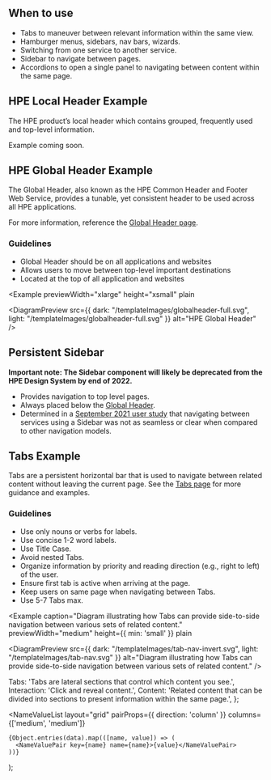 
## When to use

- Tabs to maneuver between relevant information within the same view.
- Hamburger menus, sidebars, nav bars, wizards.
- Switching from one service to another service.
- Sidebar to navigate between pages.
- Accordions to open a single panel to navigating between content within the same page.

## HPE Local Header Example

The HPE product’s local header which contains grouped, frequently used and top-level information.

Example coming soon.

## HPE Global Header Example

The Global Header, also known as the HPE Common Header and Footer Web Service, provides a tunable, yet consistent header to be used across all HPE applications.

For more information, reference the [Global Header page](/templates/global-header).

### Guidelines

- Global Header should be on all applications and websites
- Allows users to move between top-level important destinations
- Located at the top of all application and websites

<Example 
  previewWidth="xlarge"
  height="xsmall"
  plain
>
  <DiagramPreview
    src={{
      dark: "/templateImages/globalheader-full.svg", 
      light: "/templateImages/globalheader-full.svg"
    }}
    alt="HPE Global Header"
  />
</Example>

## Persistent Sidebar

**Important note: The Sidebar component will likely be deprecated from the HPE Design System by end of 2022.**

- Provides navigation to top level pages.
- Always placed below the [Global Header](/templates/global-header).
- Determined in a [September 2021 user study](https://hpe.sharepoint.com/teams/hpe-design/Shared%20Documents/Forms/AllItems.aspx?id=%2Fteams%2Fhpe%2Ddesign%2FShared%20Documents%2FHPExs%20Research%2FProjects%2FTransformation%20Office%2FUnlimited%20Studies%20%2D%20CCP%20UCEP%2FUnlimited%20Study%20%233%20%20HFS%20Navigation%20Study%2FHPE%20%2D%20HFS%20Vision%20Test%201%20Study%2Epdf&parent=%2Fteams%2Fhpe%2Ddesign%2FShared%20Documents%2FHPExs%20Research%2FProjects%2FTransformation%20Office%2FUnlimited%20Studies%20%2D%20CCP%20UCEP%2FUnlimited%20Study%20%233%20%20HFS%20Navigation%20Study&p=true&originalPath=aHR0cHM6Ly9ocGUuc2hhcmVwb2ludC5jb20vOmI6L3QvaHBlLWRlc2lnbi9FV2E3SnppQjRLSklsRW1Nc04xMjNhZ0JRWlhxMFZvTTc0VDlGLVpOUThEdzNRP3J0aW1lPTdOOS00eHlUMlVn) that navigating between services using a Sidebar was not as seamless or clear when compared to other navigation models.

## Tabs Example

Tabs are a persistent horizontal bar that is used to navigate between related content without leaving the current page. See the [Tabs page](/components/tabs) for more guidance and examples.

### Guidelines

- Use only nouns or verbs for labels.
- Use concise 1-2 word labels.
- Use Title Case.
- Avoid nested Tabs.
- Organize information by priority and reading direction (e.g., right to left) of the user.
- Ensure first tab is active when arriving at the page.
- Keep users on same page when navigating between Tabs.
- Use 5-7 Tabs max.

<Example 
  caption="Diagram illustrating how Tabs can provide side-to-side navigation between various sets of related content."
  previewWidth="medium"
  height={{ min: 'small' }}
  plain
>
  <DiagramPreview
    src={{
      dark: "/templateImages/tab-nav-invert.svg", 
      light: "/templateImages/tab-nav.svg"
    }}
    alt="Diagram illustrating how Tabs can provide side-to-side navigation between various sets of related content."
  />
</Example>

<TabCaption />

  Tabs: 'Tabs are lateral sections that control which content you see.',
  Interaction: 'Click and reveal content.',
  Content:
    'Related content that can be divided into sections to present information within the same page.',
};

  <NameValueList
    layout="grid"
    pairProps={{ direction: 'column' }}
    columns={['medium', 'medium']}
  >
    {Object.entries(data).map(([name, value]) => (
      <NameValuePair key={name} name={name}>{value}</NameValuePair>
    ))}
  </NameValueList>
);
